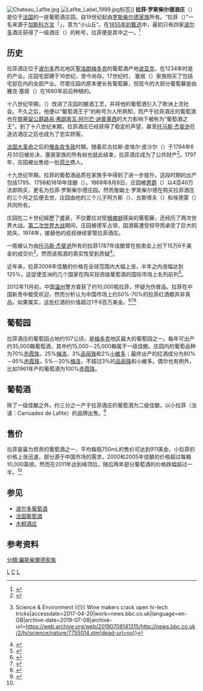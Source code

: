 [[File:Chateau_Lafite.jpg|thumb]]
[[File:Lafite_Label_1999.jpg|thumbnail]]标签]]
'''拉菲·罗斯柴尔德酒庄'''（{{lang-fr|Château Lafite Rothschild}}）是位于[[法国|法国]]的一座葡萄酒庄园，自19世纪起由[[罗斯柴尔德家族|罗斯柴尔德家族]]所有。“拉菲（{{lang-fr|Lafite}}）”一名来源于[[加斯科方言|加斯科方言]]「{{lang|oc|la hite}}」，意为“小山丘”。在[[1855年波爾多葡萄酒分級制度|1855年的甄选]]中，最初只有四家[[波尔多|波尔多]]酒庄获得了一级酒庄（{{lang-en|First Growth}}）的称号，拉菲便是其中之一。<ref name=soth>{{cite book|last = Stevenson |first = Tom |title = The Sotheby’s Wine Encyclopedia |url = https://archive.org/details/newsothebyswinee00stev_053 |registration = yes |edition = 4th |year = 2005 |publisher = Dorling Kindersley |location = London |isbn = 0-7566-1324-8 |pages = [https://archive.org/details/newsothebyswinee00stev_053/page/n61 64-65]}}</ref>

==历史==

拉菲酒庄位于[[波尔多|波尔多]]西北地区[[聖洛朗梅多克|聖洛朗梅多克]]的葡萄酒产地[[波亚克|波亚克]]，在1234年时是{{lang|fr|Gombaud de Lafite}}的产业。庄园宅邸建于16世纪，至今尚存。17世纪时， 塞居（{{lang-fr|Ségur}}）家族购买了包括宅邸在内的全部产业。尽管庄园内原本便长有葡萄藤，但现今的大部分葡萄藤是由雅克·塞居（{{lang-fr|Jacques de Ségur}}）在1680年前后种植的。

十八世纪早期，{{le|塞居侯爵尼古拉斯·亞歷山大|Nicolas-Alexandre, marquis de Ségur}}（{{lang-fr|Nicolas-Alexandre, marquis de Ségur}}）改进了庄园的酿酒工艺，并将他的葡萄酒引入了欧洲上流社会。不久之后，他便以“葡萄酒王子”的称号为人所熟知，而产于拉菲酒庄的葡萄酒也在[[黎塞留公爵|黎塞留公爵]][[路易·弗朗索瓦·阿尔芒·德·维涅罗·迪·普莱西|路易·弗朗索瓦·阿尔芒·迪普莱西]]的大力影响下被称为“葡萄酒之王”。到了十八世纪末期，拉菲酒庄已经获得了稳定的声望，甚至[[托马斯·杰斐逊|托马斯·杰斐逊]]在造访酒庄之后也成为了忠实顾客。

[[法国大革命|法国大革命]]之后的[[雅各宾专政|雅各宾专政]]时期，随着尼古拉斯·皮埃尔·皮沙尔（{{lang-fr|Nicolas Pierre de Pichard}}）于1794年6月30日被处决，塞居家族的所有权也就此结束，拉菲酒庄成为了公共财产<ref>{{Cite book|title=Lichine, Alexis (1967). Alexis Lichine's Encyclopedia of Wines and Spirits. London: Cassell & Company Ltd. pp. 316–318.|last=|first=|publisher=|year=|isbn=|location=|pages=}}</ref>。1797年，庄园被出售给一批[[荷兰|荷兰]]商人。

十九世纪早期，拉菲的葡萄酒品质在{{lang|fr|Vanlerberghe}}家族手中得到了进一步提升，这段时期的出产包括1795、1798和1818年佳酿（{{lang-en|great vintage}}）。1868年8月8日，庄园被{{le|詹姆士·迈尔·罗斯柴尔德|James Mayer de Rothschild}}[[男爵|男爵]]（{{lang-fr|James Mayer de Rothschild}}）以4百40万法郎购买，更名为拉菲·罗斯柴尔德庄园。然而詹姆士·罗斯柴尔德在购买拉菲酒庄的三个月之后便去世，庄园由他的三个儿子阿方斯（{{lang-en|Alphonse}}）、古斯塔夫（{{lang-en| Gustave}}）和埃德蒙（{{lang-en| Edmond}}）共同所有。

庄园在二十世纪經歷了盛衰，不仅要应对受[[根瘤蚜|根瘤蚜]]感染的葡萄藤，还经历了两次世界大战。[[第二次世界大战|第二次世界大战]]期间，庄园被德军占领，因酒窖遭受掠夺而承受了巨大的损失。1974年，{{le|埃里克·罗斯柴尔德|Éric de Rothschild}}接替他的叔叔{{le|埃利·罗斯柴尔德|Élie de Rothschild}}继续掌管拉菲酒庄。

一瓶被认为由[[托马斯·杰斐逊|托马斯·杰斐逊]]所有的拉菲1787年佳酿曾在拍卖会上创下15万6千美金的成交价<ref>{{Cite web|url=http://news.bbc.co.uk/2/hi/science/nature/7755014.stm|title=BBC NEWS {{!}} Science & Environment {{!}} Wine makers crack open hi-tech tricks|accessdate=2017-04-20|work=news.bbc.co.uk|language=en-GB|archive-date=2019-07-08|archive-url=https://web.archive.org/web/20190708141315/http://news.bbc.co.uk/2/hi/science/nature/7755014.stm|dead-url=no}}</ref>，然而该瓶酒的真实性受到质疑<ref>{{Cite book|title=For the controversy, which is still unresolved, see Wallace, Benjamin (2008). The Billionaire's Vinegar. New York: Crown. ISBN 9780307338778.|last=|first=|publisher=|year=|isbn=|location=|pages=}}</ref>。

近年来，拉菲2008年佳酿的价格在全球范围内大幅上涨，半年之内涨幅达到125%，这促使亚洲的几个国家在购买投资级葡萄酒的国际市场上名列前列<ref>{{Cite book|title=Oliver Gearing - WineInvestment.org|last=|first=|publisher=|year=|isbn=|location=|pages=}}</ref>。

2012年11月初，中国[[温州市|温州]]警方查获了约10,000瓶拉菲，怀疑为伪冒品。拉菲在中国新贵中极受欢迎，然而分析认为中国市场上约50%-70%的拉菲红酒都并非真品。如果属实，这批红酒的价值超过1千6百万美金。<ref>{{Cite news|url=http://www.bbc.com/news/world-asia-china-20265803|title='Fine wine' hoard highlights China's problem with fakes|date=2012-11-09|newspaper=BBC News|accessdate=2017-04-21|language=en-GB|archive-date=2018-12-16|archive-url=https://web.archive.org/web/20181216221335/https://www.bbc.com/news/world-asia-china-20265803|dead-url=no}}</ref><ref>{{Cite news|url=http://www.nytimes.com/2013/06/10/business/global/amid-chinas-boom-fake-wines-proliferate.html|title=Amid China's Boom, Fake Wines Proliferate|author=Terril Yue Jones|date=2013-06-09|work=Reuters|via=The New York Times|accessdate=2017-04-21|issn=0362-4331|archive-date=2019-01-17|archive-url=https://web.archive.org/web/20190117135021/https://www.nytimes.com/2013/06/10/business/global/amid-chinas-boom-fake-wines-proliferate.html|dead-url=no}}</ref><ref>{{Cite news|url=http://www.decanter.com/wine-news/fake-bordeaux-in-china-being-made-on-offshore-boats-says-official-13036/|title=Fake Bordeaux in China being made on offshore boats|date=2014-05-07|newspaper=Decanter|accessdate=2017-04-21|language=en-US|archive-date=2020-12-02|archive-url=https://web.archive.org/web/20201202223900/https://www.decanter.com/wine-news/fake-bordeaux-in-china-being-made-on-offshore-boats-says-official-13036/|dead-url=no}}</ref>

==葡萄园==

拉菲酒庄的葡萄园占地约107公顷，是[[梅多克|梅多克]]地区最大的葡萄园之一。每年可出产约35,000箱葡萄酒，其中约15,000－25,000箱属于一级佳酿。庄园内的葡萄品种为70%[[赤霞珠|赤霞珠]]，25%[[梅洛葡萄|梅洛]]，3%[[品麗珠|品丽珠]]和2%[[小維多|小維多]]；最终出产的红酒成分为80%－95%[[赤霞珠|赤霞珠]]，5%－20%[[梅洛葡萄|梅洛]]，不超过3%的[[品麗珠|品丽珠]]和小維多。偶尔也有例外，比如1961年产的葡萄酒为100%[[赤霞珠|赤霞珠]]。

== 葡萄酒 ==

除了一级佳酿之外，约三分之一产于拉菲酒庄的葡萄酒为二级佳酿，以小拉菲（法语：Carruades de Lafite）的品牌出售。<ref name="#1">{{Cite journal|title=Château Lafite Rothschild|url=https://en.wikipedia.org/w/index.php?title=Ch%C3%A2teau_Lafite_Rothschild&oldid=775156570|date=2017-04-13|journal=Wikipedia|language=en}}</ref>

== 售价 ==
拉菲是最为昂贵的葡萄酒之一，平均每瓶750mL的售价可达到911美金。小拉菲的价格上涨迅速，部分源于中国市场的需求，2000和2005年佳酿的价格超过每箱10,000英镑。然而在2011年达到峰顶后，随后两年部分葡萄酒的价格跌幅超过一半。<ref name="#1"/>

== 参见 ==
* [[波尔多葡萄酒|波尔多葡萄酒]]
* [[法国葡萄酒|法国葡萄酒]]
* [[木桐酒庄|木桐酒庄]]

==参考资料==
{{reflist}}

[[Category:法國葡萄酒|L]]
[[Category:製酒商|C]]
[[Category:酒廠|L]]
[[分類:羅斯柴爾德家族|分類:羅斯柴爾德家族]]